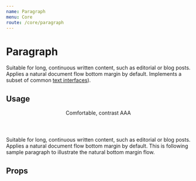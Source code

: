 ```yaml
---
name: Paragraph
menu: Core
route: /core/paragraph
---
```



# Paragraph

<div className="max-w-lg mb-8">
  Suitable for long, continuous written content, such as editorial or blog
  posts. Applies a natural document flow bottom margin by default. Implements a
  subset of common <a href="/constants/text">text interfaces</a>).
</div>

## Usage

<Playground>
  <div className="max-w-lg">
    <Header contrast="AAA" h3>
      Comfortable, contrast AAA
    </Header>
    <Paragraph contrast="AAA">
      Suitable for long, continuous written content, such as editorial or blog
      posts. Applies a natural document flow bottom margin by default.
    </Paragraph>
    <Paragraph contrast="AAA">
      This is following sample paragraph to illustrate the natural bottom margin
      flow.
    </Paragraph>
  </div>
</Playground>

## Props

<Props of={Paragraph} />
